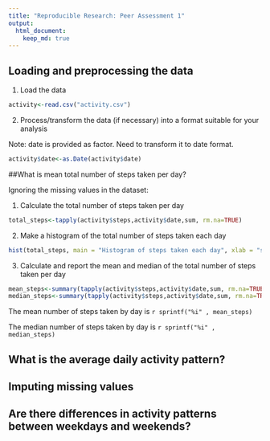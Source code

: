 ```yaml
---
title: "Reproducible Research: Peer Assessment 1"
output: 
  html_document:
    keep_md: true
---
```



## Loading and preprocessing the data

1. Load the data

```r
activity<-read.csv("activity.csv")
```

2. Process/transform the data (if necessary) into a format suitable for your analysis

Note: date is provided as factor.  Need to transform it to date format.

```r
activity$date<-as.Date(activity$date)
```


##What is mean total number of steps taken per day?

Ignoring the missing values in the dataset:

1. Calculate the total number of steps taken per day

```r
total_steps<-tapply(activity$steps,activity$date,sum, rm.na=TRUE)
```


2. Make a histogram of the total number of steps taken each day

```r
hist(total_steps, main = "Histogram of steps taken each day", xlab = "steps per day", axes = TRUE, breaks=10)
```


3. Calculate and report the mean and median of the total number of steps taken per day

```r
mean_steps<-summary(tapply(activity$steps,activity$date,sum, rm.na=TRUE))[4]
median_steps<-summary(tapply(activity$steps,activity$date,sum, rm.na=TRUE))[3]
```

The mean number of steps taken by day is `r sprintf("%i" , mean_steps)` 

The median number of steps taken by day is `r sprintf("%i" , median_steps)` 


## What is the average daily activity pattern?



## Imputing missing values



## Are there differences in activity patterns between weekdays and weekends?
